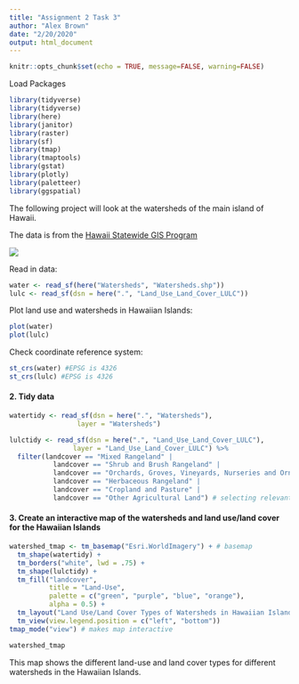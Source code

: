 ```yaml
---
title: "Assignment 2 Task 3"
author: "Alex Brown"
date: "2/20/2020"
output: html_document
---
```


```r
knitr::opts_chunk$set(echo = TRUE, message=FALSE, warning=FALSE)
```

Load Packages
```r
library(tidyverse)
library(tidyverse)
library(here)
library(janitor)
library(raster)
library(sf)
library(tmap)
library(tmaptools)
library(gstat)
library(plotly)
library(paletteer)
library(ggspatial)
```


The following project will look at the watersheds of the main island of Hawaii. 

The data is from the [Hawaii Statewide GIS Program](http://geoportal.hawaii.gov/datasets/watersheds)

![](hawaii.jpg)

Read in data:
```r
water <- read_sf(here("Watersheds", "Watersheds.shp"))
lulc <- read_sf(dsn = here(".", "Land_Use_Land_Cover_LULC"))

```

Plot land use and watersheds in Hawaiian Islands:
```r
plot(water)
plot(lulc)
```

Check coordinate reference system:
```r
st_crs(water) #EPSG is 4326
st_crs(lulc) #EPSG is 4326
```
#### 2. Tidy data
```r
watertidy <- read_sf(dsn = here(".", "Watersheds"),
                 layer = "Watersheds") 

lulctidy <- read_sf(dsn = here(".", "Land_Use_Land_Cover_LULC"),
                layer = "Land_Use_Land_Cover_LULC") %>% 
  filter(landcover == "Mixed Rangeland" |
           landcover == "Shrub and Brush Rangeland" |
           landcover == "Orchards, Groves, Vineyards, Nurseries and Ornamental Horticultural Areas" |
           landcover == "Herbaceous Rangeland" |
           landcover == "Cropland and Pasture" |
           landcover == "Other Agricultural Land") # selecting relevant land covers
```

#### 3. Create an interactive map of the watersheds and land use/land cover for the Hawaiian Islands

```r
watershed_tmap <- tm_basemap("Esri.WorldImagery") + # basemap
  tm_shape(watertidy) +
  tm_borders("white", lwd = .75) +
  tm_shape(lulctidy) +
  tm_fill("landcover", 
          title = "Land-Use", 
          palette = c("green", "purple", "blue", "orange"), 
          alpha = 0.5) +
  tm_layout("Land Use/Land Cover Types of Watersheds in Hawaiian Islands") +
  tm_view(view.legend.position = c("left", "bottom"))
tmap_mode("view") # makes map interactive

watershed_tmap
```

This map shows the different land-use and land cover types for different watersheds in the Hawaiian Islands.
